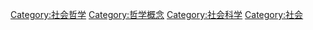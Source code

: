 {{Category-哲学概念/header}}

[[Category:社会哲学|Category:社会哲学]]
[[Category:哲学概念|Category:哲学概念]]
[[Category:社会科学|Category:社会科学]]
[[Category:社会|Category:社会]]